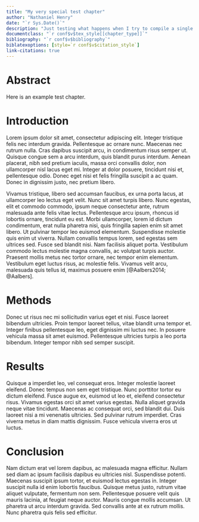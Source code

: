 ```yaml
--- 
title: "My very special test chapter"
author: "Nathaniel Henry"
date: "`r Sys.Date()`"
description: "Just testing what happens when I try to compile a single chapter."
documentclass: "`r conf$v$tex_style[[chapter_type]]`"
bibliography: "`r conf$v$bibliography`"
biblatexoptions: [style=`r conf$v$citation_style`]
link-citations: true
---
```


# Abstract

Here is an example test chapter.


# Introduction

Lorem ipsum dolor sit amet, consectetur adipiscing elit. Integer tristique felis nec
interdum gravida. Pellentesque ac ornare nunc. Maecenas nec rutrum nulla. Cras dapibus
suscipit arcu, in condimentum risus semper ut. Quisque congue sem a arcu interdum, quis
blandit purus interdum. Aenean placerat, nibh sed pretium iaculis, massa orci convallis
dolor, non ullamcorper nisl lacus eget mi. Integer at dolor posuere, tincidunt nisi et,
pellentesque odio. Donec eget nisi et felis fringilla suscipit a ac quam. Donec in
dignissim justo, nec pretium libero.

Vivamus tristique, libero sed accumsan faucibus, ex urna porta lacus, at ullamcorper leo
lectus eget velit. Nunc sit amet turpis libero. Nunc egestas, elit et commodo commodo,
ipsum neque consectetur ante, rutrum malesuada ante felis vitae lectus. Pellentesque arcu
ipsum, rhoncus id lobortis ornare, tincidunt eu est. Morbi ullamcorper, lorem id dictum
condimentum, erat nulla pharetra nisi, quis fringilla sapien enim sit amet libero. Ut
pulvinar tempor leo euismod elementum. Suspendisse molestie quis enim ut viverra. Nullam
convallis tempus lorem, sed egestas sem ultrices sed. Fusce sed blandit nisi. Nam
facilisis aliquet porta. Vestibulum commodo lectus molestie magna convallis, ac volutpat
turpis auctor. Praesent mollis metus nec tortor ornare, nec tempor enim elementum.
Vestibulum eget luctus risus, ac molestie felis. Vivamus velit arcu, malesuada quis tellus
id, maximus posuere enim [@Aalbers2014; @Aalbers].


# Methods

Donec ut risus nec mi sollicitudin varius eget et nisi. Fusce laoreet bibendum ultricies.
Proin tempor laoreet tellus, vitae blandit urna tempor et. Integer finibus pellentesque
leo, eget dignissim mi luctus nec. In posuere vehicula massa sit amet euismod.
Pellentesque ultricies turpis a leo porta bibendum. Integer tempor nibh sed semper
suscipit.


# Results

Quisque a imperdiet leo, vel consequat eros. Integer molestie laoreet eleifend. Donec
tempus non sem eget tristique. Nunc porttitor tortor eu dictum eleifend. Fusce augue ex,
euismod ut leo et, eleifend consectetur risus. Vivamus egestas orci sit amet varius
egestas. Nulla aliquet gravida neque vitae tincidunt. Maecenas ac consequat orci, sed
blandit dui. Duis laoreet nisi a mi venenatis ultricies. Sed pulvinar rutrum imperdiet.
Cras viverra metus in diam mattis dignissim. Fusce vehicula viverra eros ut luctus.


# Conclusion

Nam dictum erat vel lorem dapibus, ac malesuada magna efficitur. Nullam sed diam ac ipsum
facilisis dapibus eu ultricies nisl. Suspendisse potenti. Maecenas suscipit ipsum tortor,
et euismod lectus egestas in. Integer suscipit nulla id enim lobortis faucibus. Quisque
metus justo, rutrum vitae aliquet vulputate, fermentum non sem. Pellentesque posuere velit
quis mauris lacinia, at feugiat neque auctor. Mauris congue mollis accumsan. Ut pharetra
ut arcu interdum gravida. Sed convallis ante at ex rutrum mollis. Nunc pharetra quis felis
sed efficitur.


<div id="refs"></div>
